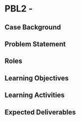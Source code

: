 # PBL2 -  {.unnumbered}

## Case Background

## Problem Statement

## Roles

## Learning Objectives

## Learning Activities

## Expected Deliverables
